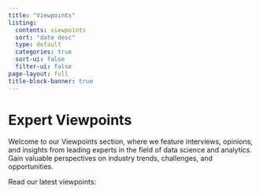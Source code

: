 ```yaml
---
title: "Viewpoints"
listing:
  contents: viewpoints
  sort: "date desc"
  type: default
  categories: true
  sort-ui: false
  filter-ui: false
page-layout: full
title-block-banner: true
---
```


# Expert Viewpoints

Welcome to our Viewpoints section, where we feature interviews, opinions, and insights from leading experts in the field of data science and analytics. Gain valuable perspectives on industry trends, challenges, and opportunities.

Read our latest viewpoints:

